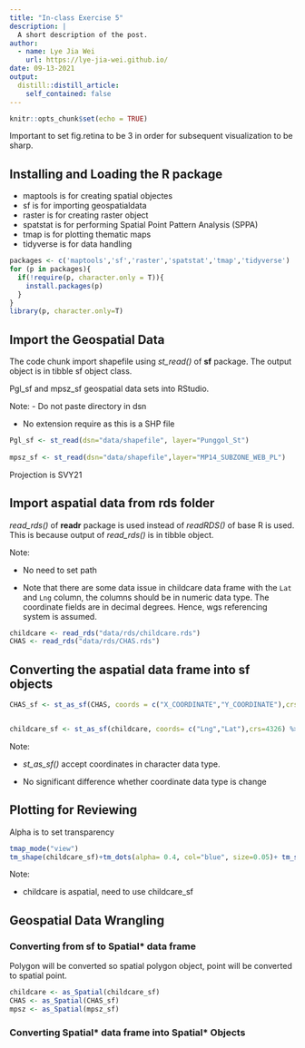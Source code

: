 ```yaml
---
title: "In-class Exercise 5"
description: |
  A short description of the post.
author:
  - name: Lye Jia Wei
    url: https://lye-jia-wei.github.io/
date: 09-13-2021
output:
  distill::distill_article:
    self_contained: false
---
```



```r
knitr::opts_chunk$set(echo = TRUE)
```

Important to set fig.retina to be 3 in order for subsequent visualization to be
sharp.


## Installing and Loading the R package

- maptools is for creating spatial objectes 
- sf is for importing geospatialdata 
- raster is for creating raster object
- spatstat is for performing Spatial Point Pattern Analysis (SPPA)
- tmap is for plotting thematic maps
- tidyverse is for data handling

```r

packages <- c('maptools','sf','raster','spatstat','tmap','tidyverse')
for (p in packages){
  if(!require(p, character.only = T)){
    install.packages(p)
  }
}
library(p, character.only=T)

```

## Import the Geospatial Data

The code chunk import shapefile using *st_read()* of **sf** package. The output object
is in tibble sf object class. 

Pgl_sf and mpsz_sf geospatial data sets into RStudio. 

Note: 
- Do not paste directory in dsn

- No extension require as this is a SHP file 

```r
Pgl_sf <- st_read(dsn="data/shapefile", layer="Punggol_St")
                                                                                                                                           
mpsz_sf <- st_read(dsn="data/shapefile",layer="MP14_SUBZONE_WEB_PL")
```

Projection is SVY21 

## Import aspatial data from rds folder

*read_rds()* of **readr** package is used instead of *readRDS()* of base R is used. This
is because output of *read_rds()* is in tibble object. 

Note:

- No need to set path

- Note that there are some data issue in childcare data frame with the `Lat` and `Lng`
column, the columns should be in numeric data type. The coordinate fields are
in decimal degrees. Hence, wgs referencing system is assumed. 

```r
childcare <- read_rds("data/rds/childcare.rds")
CHAS <- read_rds("data/rds/CHAS.rds")
```

## Converting the aspatial data frame into sf objects 

```r
CHAS_sf <- st_as_sf(CHAS, coords = c("X_COORDINATE","Y_COORDINATE"),crs=3414)


childcare_sf <- st_as_sf(childcare, coords= c("Lng","Lat"),crs=4326) %>% st_transform(crs=3414)
```

Note:

- *st_as_sf()* accept coordinates in character data type. 

- No significant difference whether coordinate data type is change 

## Plotting for Reviewing 

Alpha is to set transparency

```r
tmap_mode("view")
tm_shape(childcare_sf)+tm_dots(alpha= 0.4, col="blue", size=0.05)+ tm_shape(CHAS_sf)+tm_dots(alpha= 0.4, col="red", size=0.05)
```
Note:

- childcare is aspatial, need to use childcare_sf 

## Geospatial Data Wrangling 

### Converting from sf to Spatial* data frame

Polygon will be converted so spatial polygon object, point will be converted to spatial
point. 

```r
childcare <- as_Spatial(childcare_sf)
CHAS <- as_Spatial(CHAS_sf)
mpsz <- as_Spatial(mpsz_sf)
```

### Converting Spatial* data frame into Spatial* Objects

